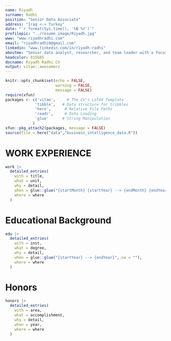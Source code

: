 ```yaml
---
name: Riyadh
surname: Radhi
position: "Senior Data Associate"
address: "Iraq <-> Turkey"
date: "`r format(Sys.time(), '%B %Y')`"
profilepic: "../resume_image/Riyadh.jpg"
www: "www.riyadhradhi.com"
email: "riyadhradhi0@gmail.com"
linkedin: "www.linkedin.com/in/riyadh-radhi"
aboutme: "Senior data analyst, researcher, and team leader with a focus on Business Analytics. Passionate about analyzing trends and behaviors, and answering questions with data. A team Leader to connect technical teams to non-technical stakeholders."
headcolor: 015b85
docname: Riyadh Radhi CV
output: vitae::awesomecv
---
```


```r
knitr::opts_chunk$set(echo = FALSE,
                      warning = FALSE,
                      message = FALSE)
require(xfun)
packages <- c('vitae',     # The CV's LaTeX Template
             'tibble',   # Data structure for tribbles
             'here',      # Relative File Paths
             'readr',     # Data Loading
             'glue'      # String Manipulation
            )
xfun::pkg_attach2(packages, message = FALSE)
source(file = here("data","business_intelligence_data.R"))
```

# WORK EXPERIENCE

```r
work |>
  detailed_entries(
    with = title,
    what = unit,
    why = detail,
    when = glue::glue("{startMonth} {startYear} --> {endMonth} {endYear}",.na = ""),
    where = where
  )


```

# Educational Background

```r
edu |>
  detailed_entries(
    with = inst,
    what = degree,
    why = detail,
    when = glue::glue("{startYear} --> {endYear}",.na = ""),
    where = where
  )
```

# Honors

```r
honors |>
  detailed_entries(
    with = area,
    what = accomplishment,
    why = detail,
    when = year,
    where = where
  )
```

